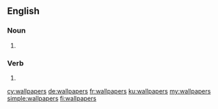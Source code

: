 ==English==

===Noun===
{{head|en|plural}}

# {{plural of|wallpaper|lang=en}}

===Verb===
{{head|en}}

# {{en-third-person singular of|wallpaper}}

[[cy:wallpapers]]
[[de:wallpapers]]
[[fr:wallpapers]]
[[ku:wallpapers]]
[[my:wallpapers]]
[[simple:wallpapers]]
[[fi:wallpapers]]